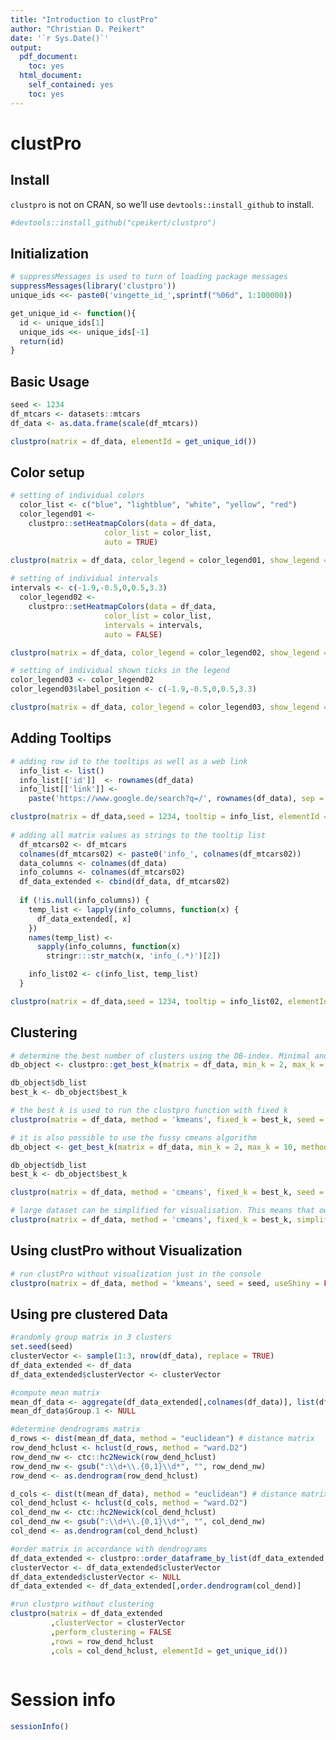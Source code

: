 ```yaml
---
title: "Introduction to clustPro"
author: "Christian D. Peikert"
date: '`r Sys.Date()`'
output:
  pdf_document:
    toc: yes
  html_document:
    self_contained: yes
    toc: yes
---
```

<!--
  %\VignetteEngine{knitr::rmarkdown}
  %\VignetteIndexEntry{Introduction to clustPro}
-->

clustPro
=========

## Install

`clustpro` is not on CRAN, so we'll use `devtools::install_github` to install.

```r
#devtools::install_github("cpeikert/clustpro")
```


## Initialization
```r
# suppressMessages is used to turn of loading package messages
suppressMessages(library('clustpro'))
unique_ids <<- paste0('vingette_id_',sprintf("%06d", 1:100000))

get_unique_id <- function(){
  id <- unique_ids[1]
  unique_ids <<- unique_ids[-1]
  return(id)
}

```

## Basic Usage
```r
seed <- 1234
df_mtcars <- datasets::mtcars
df_data <- as.data.frame(scale(df_mtcars))

clustpro(matrix = df_data, elementId = get_unique_id())

```

## Color setup
```r

# setting of individual colors
  color_list <- c("blue", "lightblue", "white", "yellow", "red")
  color_legend01 <-
    clustpro::setHeatmapColors(data = df_data,
                     color_list = color_list,
                     auto = TRUE)

clustpro(matrix = df_data, color_legend = color_legend01, show_legend = TRUE ,seed = 1234, elementId = get_unique_id())  
 
# setting of individual intervals
intervals <- c(-1.9,-0.5,0,0.5,3.3)
  color_legend02 <-
    clustpro::setHeatmapColors(data = df_data,
                     color_list = color_list,
                     intervals = intervals,
                     auto = FALSE)

clustpro(matrix = df_data, color_legend = color_legend02, show_legend = TRUE ,seed = 1234, elementId = get_unique_id())  

# setting of individual shown ticks in the legend
color_legend03 <- color_legend02
color_legend03$label_position <- c(-1.9,-0.5,0,0.5,3.3)

clustpro(matrix = df_data, color_legend = color_legend03, show_legend = TRUE ,seed = 1234, elementId = get_unique_id())  
```

## Adding Tooltips
```r
# adding row id to the tooltips as well as a web link 
  info_list <- list()
  info_list[['id']]  <- rownames(df_data)
  info_list[['link']] <-
    paste('https://www.google.de/search?q=/', rownames(df_data), sep = '')

clustpro(matrix = df_data,seed = 1234, tooltip = info_list, elementId = get_unique_id())  
 
# adding all matrix values as strings to the tooltip list     
  df_mtcars02 <- df_mtcars
  colnames(df_mtcars02) <- paste0('info_', colnames(df_mtcars02))
  data_columns <- colnames(df_data)
  info_columns <- colnames(df_mtcars02)
  df_data_extended <- cbind(df_data, df_mtcars02)
  
  if (!is.null(info_columns)) {
    temp_list <- lapply(info_columns, function(x) {
      df_data_extended[, x]
    })
    names(temp_list) <-
      sapply(info_columns, function(x)
        stringr:::str_match(x, 'info_(.*)')[2])

    info_list02 <- c(info_list, temp_list)
  }

clustpro(matrix = df_data,seed = 1234, tooltip = info_list02, elementId = get_unique_id()) 
```

## Clustering
```r
# determine the best number of clusters using the DB-index. Minimal and maximal cluster size defining the rank of options.
db_object <- clustpro::get_best_k(matrix = df_data, min_k = 2, max_k = 10, method = 'kmeans', seed = seed, cores = 4)

db_object$db_list
best_k <- db_object$best_k

# the best k is used to run the clustpro function with fixed k
clustpro(matrix = df_data, method = 'kmeans', fixed_k = best_k, seed = seed, elementId = get_unique_id())

# it is also possible to use the fussy cmeans algorithm
db_object <- get_best_k(matrix = df_data, min_k = 2, max_k = 10, method = 'cmeans', seed = seed, cores = 4)

db_object$db_list
best_k <- db_object$best_k

clustpro(matrix = df_data, method = 'cmeans', fixed_k = best_k, seed = seed, elementId = get_unique_id())

# large dataset can be simplified for visualisation. This means that own the mean value of a cluster is show in a single row. The tooltip included the number of grouped proteins. In the json file all protein of a group a stored.
clustpro(matrix = df_data, method = 'cmeans', fixed_k = best_k, simplify_clustering = TRUE, seed = seed, elementId = get_unique_id())
```

## Using clustPro without Visualization
```r
# run clustPro without visualization just in the console
clustpro(matrix = df_data, method = 'kmeans', seed = seed, useShiny = FALSE, elementId = get_unique_id())
```

## Using pre clustered Data
```r
#randomly group matrix in 3 clusters
set.seed(seed)
clusterVector <- sample(1:3, nrow(df_data), replace = TRUE)
df_data_extended <- df_data
df_data_extended$clusterVector <- clusterVector

#compute mean matrix
mean_df_data <- aggregate(df_data_extended[,colnames(df_data)], list(df_data_extended$clusterVector), mean)
mean_df_data$Group.1 <- NULL

#determine dendrograms matrix
d_rows <- dist(mean_df_data, method = "euclidean") # distance matrix
row_dend_hclust <- hclust(d_rows, method = "ward.D2")
row_dend_nw <- ctc::hc2Newick(row_dend_hclust)
row_dend_nw <- gsub(":\\d+\\.{0,1}\\d*", "", row_dend_nw)
row_dend <- as.dendrogram(row_dend_hclust)

d_cols <- dist(t(mean_df_data), method = "euclidean") # distance matrix
col_dend_hclust <- hclust(d_cols, method = "ward.D2")
col_dend_nw <- ctc::hc2Newick(col_dend_hclust)
col_dend_nw <- gsub(":\\d+\\.{0,1}\\d*", "", col_dend_nw)
col_dend <- as.dendrogram(col_dend_hclust)

#order matrix in accordance with dendrograms
df_data_extended <- clustpro::order_dataframe_by_list(df_data_extended,order.dendrogram(row_dend),'clusterVector')
clusterVector <- df_data_extended$clusterVector
df_data_extended$clusterVector <- NULL
df_data_extended <- df_data_extended[,order.dendrogram(col_dend)]

#run clustpro without clustering
clustpro(matrix = df_data_extended
         ,clusterVector = clusterVector
         ,perform_clustering = FALSE
         ,rows = row_dend_hclust
         ,cols = col_dend_hclust, elementId = get_unique_id())

```

```r

```


Session info
=============

```r
sessionInfo()
```


